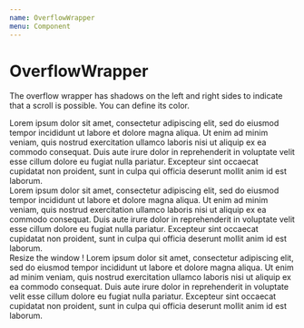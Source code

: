 ```yaml
---
name: OverflowWrapper
menu: Component
---
```


# OverflowWrapper

The overflow wrapper has shadows on the left and right sides to indicate that a scroll is possible.
You can define its color.

<Playground>
  <Section>
    <OverflowWrapper>
      <div style={{backgroundColor: "white", minWidth: "1200px"}}>
        Lorem ipsum dolor sit amet, consectetur adipiscing elit, sed do eiusmod
        tempor incididunt ut labore et dolore magna aliqua. Ut enim ad minim veniam,
        quis nostrud exercitation ullamco laboris nisi ut aliquip ex ea commodo consequat.
        Duis aute irure dolor in reprehenderit in voluptate velit esse cillum dolore eu fugiat nulla pariatur.
        Excepteur sint occaecat cupidatat non proident, sunt in culpa qui officia deserunt mollit anim id est laborum.
      </div>
    </OverflowWrapper>
  </Section>
  <Section>
    <div style={{background: "black", padding: "1rem"}}>
      <OverflowWrapper shadowColor="red">
        <div style={{minWidth: "1200px", backgroundColor: "red"}}>
          Lorem ipsum dolor sit amet, consectetur adipiscing elit, sed do eiusmod
          tempor incididunt ut labore et dolore magna aliqua. Ut enim ad minim veniam,
          quis nostrud exercitation ullamco laboris nisi ut aliquip ex ea commodo consequat.
          Duis aute irure dolor in reprehenderit in voluptate velit esse cillum dolore eu fugiat nulla pariatur.
          Excepteur sint occaecat cupidatat non proident, sunt in culpa qui officia deserunt mollit anim id est laborum.
        </div>
      </OverflowWrapper>
    </div>
  </Section>
  <Section>
    <div style={{background: "black", padding: "1rem"}}>
      <OverflowWrapper shadowColor="white">
        <div style={{minWidth: "400px", minHeight: "10rem", color: "white"}}>
          Resize the window !
          Lorem ipsum dolor sit amet, consectetur adipiscing elit, sed do eiusmod
          tempor incididunt ut labore et dolore magna aliqua. Ut enim ad minim veniam,
          quis nostrud exercitation ullamco laboris nisi ut aliquip ex ea commodo consequat.
          Duis aute irure dolor in reprehenderit in voluptate velit esse cillum dolore eu fugiat nulla pariatur.
          Excepteur sint occaecat cupidatat non proident, sunt in culpa qui officia deserunt mollit anim id est laborum.
        </div>
      </OverflowWrapper>
    </div>
  </Section>
</Playground>

<Props of={OverflowWrapper} />
